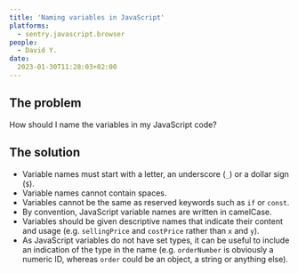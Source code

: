 ```yaml
---
title: 'Naming variables in JavaScript'
platforms: 
  - sentry.javascript.browser
people: 
  - David Y.
date:
  2023-01-30T11:28:03+02:00
---
```


## The problem

How should I name the variables in my JavaScript code?

## The solution

* Variable names must start with a letter, an underscore (`_`) or a dollar sign (`$`).
* Variable names cannot contain spaces.
* Variables cannot be the same as reserved keywords such as `if` or `const`.
* By convention, JavaScript variable names are written in camelCase.
* Variables should be given descriptive names that indicate their content and usage (e.g. `sellingPrice` and `costPrice` rather than `x` and `y`).
* As JavaScript variables do not have set types, it can be useful to include an indication of the type in the name (e.g. `orderNumber` is obviously a numeric ID, whereas `order` could be an object, a string or anything else).
